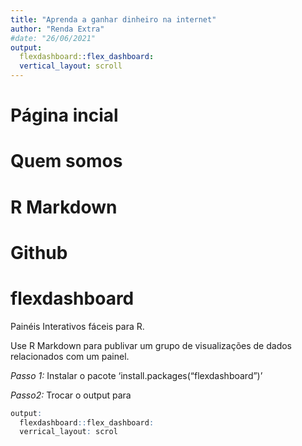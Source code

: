 ```yaml
---
title: "Aprenda a ganhar dinheiro na internet"
author: "Renda Extra"
#date: "26/06/2021"
output:
  flexdashboard::flex_dashboard:
  vertical_layout: scroll
---
```


# Página incial

# Quem somos

# R Markdown

# Github

# flexdashboard

Painéis Interativos fáceis para R.

Use R Markdown para publivar um grupo de visualizações de dados relacionados com um painel.

*Passo 1:* Instalar o pacote 'install.packages("flexdashboard")'

*Passo2:* Trocar o output para

```r
output:
  flexdashboard::flex_dashboard:
  verrical_layout: scrol
```


